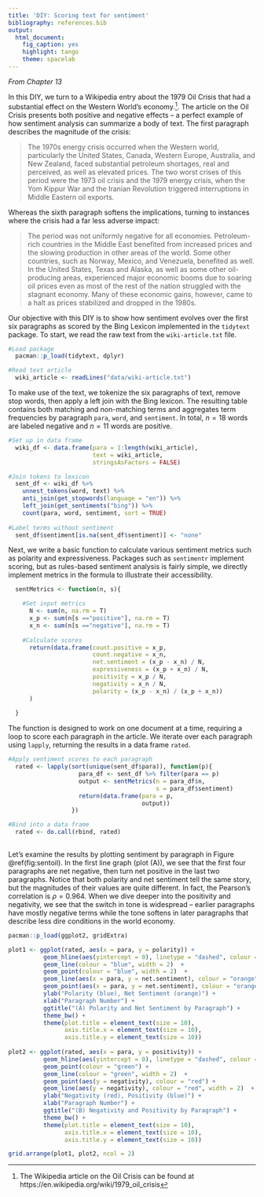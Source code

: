 ```yaml
---
title: 'DIY: Scoring text for sentiment'
bibliography: references.bib
output:
  html_document:
    fig_caption: yes
    highlight: tango
    theme: spacelab
---
```


*From Chapter 13*
 

In this DIY, we turn to a Wikipedia entry about the 1979 Oil Crisis that had a substantial effect on the Western World's economy.^[The Wikipedia article on the Oil Crisis can be found at https://en.wikipedia.org/wiki/1979_oil_crisis]. The article on the Oil Crisis presents both positive and negative effects -- a perfect example of how sentiment analysis can summarize a body of text. The first paragraph describes the magnitude of the crisis: 

> The 1970s energy crisis occurred when the Western world, particularly the United States, Canada, Western Europe, Australia, and New Zealand, faced substantial petroleum shortages, real and perceived, as well as elevated prices. The two worst crises of this period were the 1973 oil crisis and the 1979 energy crisis, when the Yom Kippur War and the Iranian Revolution triggered interruptions in Middle Eastern oil exports.

Whereas the sixth paragraph softens the implications, turning to instances where the crisis had a far less adverse impact:

>The period was not uniformly negative for all economies. Petroleum-rich countries in the Middle East benefited from increased prices and the slowing production in other areas of the world. Some other countries, such as Norway, Mexico, and Venezuela, benefited as well. In the United States, Texas and Alaska, as well as some other oil-producing areas, experienced major economic booms due to soaring oil prices even as most of the rest of the nation struggled with the stagnant economy. Many of these economic gains, however, came to a halt as prices stabilized and dropped in the 1980s.

Our objective with this DIY is to show how sentiment evolves over the first six paragraphs as scored by the Bing Lexicon implemented in the `tidytext` package. To start, we read the raw text from the `wiki-article.txt` file. 

```r
#Load package
  pacman::p_load(tidytext, dplyr)

#Read text article
  wiki_article <- readLines("data/wiki-article.txt")
```

To make use of the text, we tokenize the six paragraphs of text, remove stop words, then apply a left join with the Bing lexicon. The resulting table contains both matching and non-matching terms and aggregates term frequencies by paragraph `para`, `word`, and `sentiment`. In total, $n = 18$ words are labeled negative and $n=11$ words are positive.

```r
#Set up in data frame
  wiki_df <- data.frame(para = 1:length(wiki_article),
                        text = wiki_article, 
                        stringsAsFactors = FALSE)

#Join tokens to lexicon
  sent_df <- wiki_df %>%
    unnest_tokens(word, text) %>% 
    anti_join(get_stopwords(language = "en")) %>%
    left_join(get_sentiments("bing")) %>%
    count(para, word, sentiment, sort = TRUE)
  
#Label terms without sentiment
  sent_df$sentiment[is.na(sent_df$sentiment)] <- "none"
```

Next, we write a basic function to calculate various sentiment metrics such as polarity and expressiveness. Packages such as `sentimentr` implement scoring, but as rules-based sentiment analysis is fairly simple, we directly implement metrics in the formula to illustrate their accessibility. 

```r
  sentMetrics <- function(n, s){

    #Set input metrics
      N <- sum(n, na.rm = T)
      x_p <- sum(n[s =="positive"], na.rm = T)
      x_n <- sum(n[s =="negative"], na.rm = T)
      
    #Calculate scores
      return(data.frame(count.positive = x_p,
                        count.negative = x_n,
                        net.sentiment = (x_p - x_n) / N,
                        expressiveness = (x_p + x_n) / N,
                        positivity = x_p / N,
                        negativity = x_n / N,
                        polarity = (x_p - x_n) / (x_p + x_n))
      )
  
  }
```

The function is designed to work on one document at a time, requiring a loop to score each paragraph in the article. We iterate over each paragraph using `lapply`, returning the results in a data frame `rated`.

```r
#Apply sentiment scores to each paragraph
  rated <- lapply(sort(unique(sent_df$para)), function(p){
                    para_df <- sent_df %>% filter(para == p)
                    output <- sentMetrics(n = para_df$n, 
                                          s = para_df$sentiment)
                    return(data.frame(para = p, 
                                      output))
                  })

#Bind into a data frame
  rated <- do.call(rbind, rated)
  
```

Let's examine the results by plotting sentiment by paragraph in Figure \@ref(fig:sentoil). In the first line graph (plot (A)), we see that the first four paragraphs are net negative, then turn net positive in the last two paragraphs. Notice that both polarity and net sentiment tell the same story, but the magnitudes of their values are quite different. In fact, the Pearson's correlation is $\rho = 0.964$. When we dive deeper into the positivity and negativity, we see that the switch in tone is widespread -- earlier paragraphs have mostly negative terms while the tone softens in later paragraphs that describe less dire conditions in the world economy. 


```r
pacman::p_load(ggplot2, gridExtra)

plot1 <- ggplot(rated, aes(x = para, y = polarity)) +
          geom_hline(aes(yintercept = 0), linetype = "dashed", colour = "grey") + 
          geom_line(colour = "blue", width = 2)  + 
          geom_point(colour = "blue", width = 2)  + 
          geom_line(aes(x = para, y = net.sentiment), colour = "orange", width = 2) + 
          geom_point(aes(x = para, y = net.sentiment), colour = "orange", width = 2) + 
          ylab("Polarity (blue), Net Sentiment (orange)") + 
          xlab("Paragraph Number") + 
          ggtitle("(A) Polarity and Net Sentiment by Paragraph") + 
          theme_bw() + 
          theme(plot.title = element_text(size = 10),
                axis.title.x = element_text(size = 10),
                axis.title.y = element_text(size = 10)) 
          
plot2 <- ggplot(rated, aes(x = para, y = positivity)) +
          geom_hline(aes(yintercept = 0), linetype = "dashed", colour = "grey") + 
          geom_point(colour = "green") + 
          geom_line(colour = "green", width = 2)  + 
          geom_point(aes(y = negativity), colour = "red") + 
          geom_line(aes(y = negativity), colour = "red", width = 2)  + 
          ylab("Negativity (red), Positivity (blue)") + 
          xlab("Paragraph Number") + 
          ggtitle("(B) Negativity and Positivity by Paragraph") + 
          theme_bw() + 
          theme(plot.title = element_text(size = 10),
                axis.title.x = element_text(size = 10),
                axis.title.y = element_text(size = 10)) 

grid.arrange(plot1, plot2, ncol = 2)
``` 


